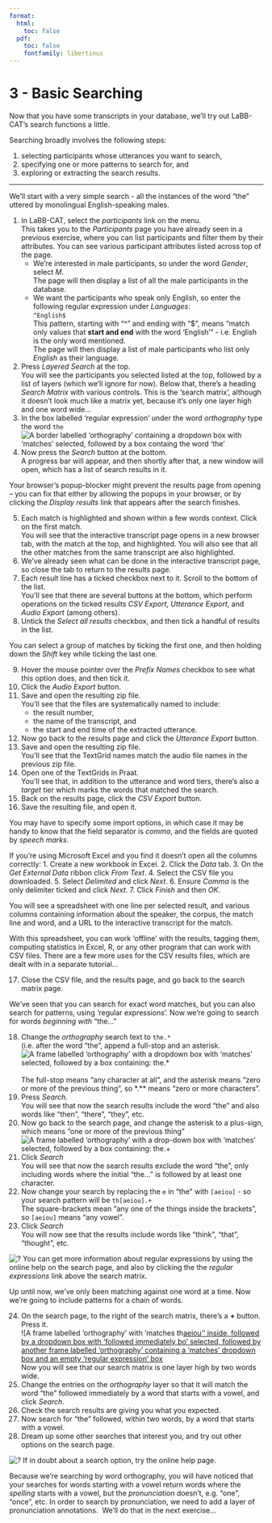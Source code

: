 ```yaml
---
format:
  html:
    toc: false
  pdf: 
    toc: false
    fontfamily: libertinus
---
```

# 3 - Basic Searching

Now that you have some transcripts in your database, we'll try out LaBB-CAT's search functions a little.

Searching broadly involves the following steps:

1.  selecting participants whose utterances you want to search, 
2.  specifying one or more patterns to search for, and
3.  exploring or extracting the search results.

---

We'll start with a very simple search - all the instances of the word
"the" uttered by monolingual English-speaking males.

1.  In LaBB-CAT, select the *participants* link on the menu.\
    This takes you to the *Participants* page you have already seen in a
    previous exercise, where you can list participants and filter them
    by their attributes. You can see various participant attributes
    listed across top of the page.
    -   We're interested in male participants, so under the word
        *Gender*, select *M*.\
        The page will then display a list of all the male participants
        in the database.
    -   We want the participants who speak only English, so enter the
        following regular expression under *Languages*:\
        `^English$`\
        This pattern, starting with "^" and ending with "$", means
        "match only values that **start and end** with the word
        'English'" - i.e. English is the only word mentioned.\
        The page will then display a list of male participants who list
        only *English* as their language.
2.  Press *Layered Search* at the top.\
    You will see the participants you selected listed at the top,
    followed by a list of layers (which we'll ignore for now). Below
    that, there's a heading *Search Matrix* with various controls. This
    is the 'search matrix', although it doesn't look much like a matrix
    yet, because it's only one layer high and one word wide...
3.  In the box labelled 'regular expression' under the word
    *orthography* type the word `the`\
    ![A border labelled 'orthography' containing a dropdown box with
    'matches' selected, followed by a box containg the word
    'the'](orthography-the.png)
4.  Now press the *Search* button at the bottom.\
    A progress bar will appear, and then shortly after that, a new
    window will open, which has a list of search results in it. 

:::{.callout-note}
Your browser's popup-blocker might prevent the results page from opening
-- you can fix that either by allowing the popups in your browser,
or by clicking the *Display results* link that appears after the
search finishes.
:::

5.  Each match is highlighted and shown within a few words context.
    Click on the first match.\
    You will see that the interactive transcript page opens in a new
    browser tab, with the match at the top, and highlighted. You will
    also see that all the other matches from the same transcript are
    also highlighted.
6.  We've already seen what can be done in the interactive transcript
    page, so close the tab to return to the results page.
7.  Each result line has a ticked checkbox next to it. Scroll to the
    bottom of the list.\
    You'll see that there are several buttons at the bottom, which
    perform operations on the ticked results *CSV Export*, *Utterance Export*, 
    and *Audio Export* (among others).
8.  Untick the *Select all results* checkbox, and then tick a handful of
    results in the list.

:::{.callout-tip}
You can select a group of matches by ticking the first one,
and then holding down the *Shift* key while ticking the last one.
:::

9.  Hover the mouse pointer over the *Prefix Names* checkbox to see what
    this option does, and then tick it.
10. Click the *Audio Export* button.
11. Save and open the resulting zip file. \
    You'll see that the files are systematically named to include:
    -   the result number,
    -   the name of the transcript, and
    -   the start and end time of the extracted utterance.
12. Now go back to the results page and click the *Utterance Export* button.
13. Save and open the resulting zip file.\
    You'll see that the TextGrid names match the audio file names in
    the previous zip file.
14. Open one of the TextGrids in Praat.\
    You'll see that, in addition to the utterance and word tiers,
    there's also a *target* tier which marks the words that matched the
    search.
15. Back on the results page, click the *CSV Export* button.
16. Save the resulting file, and open it.

You may have to specify some import options, in which case it may be
handy to know that the field separator is *comma*, and the fields are
quoted by *speech marks*.

:::{.callout-note}
If you're using Microsoft Excel and you find it doesn't
open all the columns correctly:
1.  Create a new workbook in Excel.
2.  Click the *Data* tab.
3.  On the *Get External Data* ribbon click *From Text*.
4.  Select the CSV file you downloaded.
5.  Select *Delimited* and click *Next*.
6.  Ensure *Comma* is the only delimiter ticked and click *Next*.
7.  Click *Finish* and then *OK*.
:::

You will see a spreadsheet with one line per selected result,
and various columns containing information about the speaker,
the corpus, the match line and word, and a URL to the
interactive transcript for the match.

With this spreadsheet, you can work 'offline' with the results,
tagging them, computing statistics in Excel, R, or any other
program that can work with CSV files. There are a few more uses
for the CSV results files, which are dealt with in a separate
tutorial...

17. Close the CSV file, and the results page, and go back to the search
    matrix page.

We've seen that you can search for exact word matches, but you can
also search for patterns, using 'regular expressions'. Now we're
going to search for words *beginning with* "the..."

18. Change the *orthography* search text to `the.*`\
    (i.e. after the word "the", append a full-stop and an asterisk.\
    ![A frame labelled 'orthography' with a dropdown box with
    'matches' selected, followed by a box containing:
    the.\*](starts-the.png) \
    The full-stop means "any character at all", and the asterisk means
    "zero or more of the previous thing", so *.** means "zero or more
    characters".
19. Press *Search*.\
    You will see that now the search results include the word "the" and
    also words like "then", "there", "they", etc.
20. Now go back to the search page, and change the asterisk to a
    plus-sign, which means "one or more of the previous thing"\
    ![A frame labelled 'orthography' with a drop-down box with
    'matches' selected, followed by a box containing:
    the.+](prefix-the.png)
21. Click *Search*\
    You will see that now the search results exclude the word "the",
    only including words where the initial "the..." is followed by at
    least one character.
22. Now change your search by replacing the `e` in "the" with
    `[aeiou]` - so your search pattern will be `th[aeiou].+`\
    The square-brackets mean "any one of the things inside the
    brackets", so `[aeiou]` means "any vowel".
23. Click *Search*\
    You will now see that the results include words like "think",
    "that", "thought", etc.

:::{.callout-tip}
![?](help-2.png) You can get more information about regular
expressions by using the online help on the search page, and also by
clicking the the *regular expressions* link above the search
matrix.
:::

Up until now, we've only been matching against one word at a time.
Now we're going to include patterns for a chain of words.

24. On the search page, to the right of the search matrix, there's a
    **+** button. Press it.\
    ![A frame labelled 'orthography' with 'matches th[aeiou''
    inside, followed by a dropdown box with 'followed immediately bo'
    selected, followed by another frame labelled 'orthography'
    containing a 'matches' dropdown box and an empty 'regular
    expression' box](two-words-wide.png)\
    Now you will see that our search matrix is one layer high by two
    words wide.
25. Change the entries on the *orthography* layer so that it will match
    the word "the" followed immediately by a word that starts with a
    vowel, and click *Search*.
26. Check the search results are giving you what you expected.
27. Now search for "the" followed, within two words, by a word that
    starts with a vowel.
28. Dream up some other searches that interest you, and try out other
    options on the search page.

:::{.callout-tip}
![?](help.png) If in doubt about a search option, try the online help page.
:::

Because we're searching by word orthography, you will have noticed that
your searches for words starting with a vowel return words where the
*spelling* starts with a vowel, but the *pronunciation* doesn't, e.g.
"one", "once", etc. In order to search by pronunciation, we need to add
a layer of pronunciation annotations.  We'll do that in the next
exercise...
